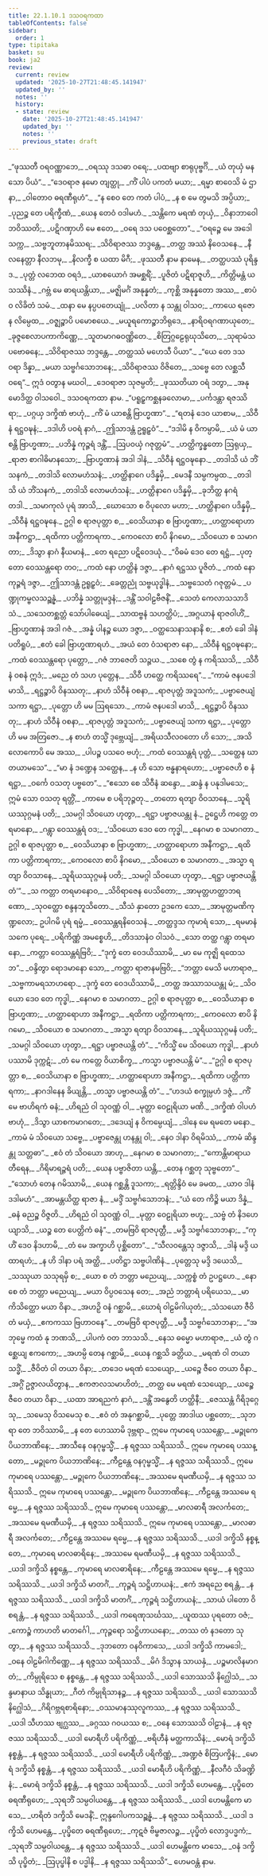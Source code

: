 ```yaml
---
title: 22.1.10.1 ဒသဝရကထာ
tableOfContents: false
sidebar:
  order: 1
type: tipitaka
basket: su
book: ja2
review:
  current: review
  updated: '2025-10-27T21:48:45.141947'
  updated_by: ''
  notes: ''
  history:
  - state: review
    date: '2025-10-27T21:48:45.141947'
    updated_by: ''
    notes: ''
    previous_state: draft
---
```



<ReviewStatus review={frontmatter.review} showDetails={true} />

<HypothesisAnnotation frontmatter={frontmatter} />

<DynamicBreadcrumb />

<Division number="1655" book="ja2" e="ch" v="23" p="312">

<Paragraph number="3001" type="verses" book="ja2">
_“ဖုဿတီ ဝရဝဏ္ဏာဘေ,_  
_ဝရဿု ဒသဓာ ဝရေ;_  
_ပထဗျာ စာရုပုဗ္ဗင်္ဂိ,_  
_ယံ တုယှံ မနသော ပိယံ”._  

</Paragraph>

</Division>
<Division number="1656" book="ja2" e="ch" v="23" p="312">

<Paragraph number="3002" type="verses" book="ja2">
_“ဒေဝရာဇ နမော တျတ္ထု,_  
_ကိံ ပါပံ ပကတံ မယာ;_  
_ရမ္မာ စာဝေသိ မံ ဌာနာ,_  
_ဝါတောဝ ဓရဏီရုဟံ”._  

</Paragraph>

</Division>
<Division number="1657" book="ja2" e="ch" v="23" p="312">

<Paragraph number="3003" type="verses" book="ja2">
_“န စေဝ တေ ကတံ ပါပံ,_  
_န စ မေ တွမသိ အပ္ပိယာ;_  
_ပုညဉ္စ တေ ပရိက္ခီဏံ,_  
_ယေန တေဝံ ဝဒါမဟံ._  

</Paragraph>

</Division>
<Division number="1658" book="ja2" e="ch" v="23" p="312">

<Paragraph number="3004" type="verses" book="ja2">
_သန္တိကေ မရဏံ တုယှံ,_  
_ဝိနာဘာဝေါ ဘဝိဿတိ;_  
_ပဋိဂဏှာဟိ မေ ဧတေ,_  
_ဝရေ ဒသ ပဝေစ္ဆတော”._  

</Paragraph>

</Division>
<Division number="1659" book="ja2" e="ch" v="23" p="312">

<Paragraph number="3005" type="verses" book="ja2">
_“ဝရဉ္စေ မေ အဒေါ သက္က,_  
_သဗ္ဗဘူတာနမိဿရ;_  
_သိဝိရာဇဿ ဘဒ္ဒန္တေ,_  
_တတ္ထ အဿံ နိဝေသနေ._  

</Paragraph>

</Division>
<Division number="1660" book="ja2" e="ch" v="23" p="312">

<Paragraph number="3006" type="verses" book="ja2">
_နီလနေတ္တာ နီလဘမု,_  
_နိလက္ခီ စ ယထာ မိဂီ;_  
_ဖုဿတီ နာမ နာမေန,_  
_တတ္ထပဿံ ပုရိန္ဒဒ._  

</Paragraph>

</Division>
<Division number="1661" book="ja2" e="ch" v="23" p="312">

<Paragraph number="3007" type="verses" book="ja2">
_ပုတ္တံ လဘေထ ဝရဒံ,_  
_ယာစယောဂံ အမစ္ဆရိံ;_  
_ပူဇိတံ ပဋိရာဇူဟိ,_  
_ကိတ္တိမန္တံ ယသဿိနံ._  

</Paragraph>

</Division>
<Division number="1662" book="ja2" e="ch" v="23" p="312">

<Paragraph number="3008" type="verses" book="ja2">
_ဂဗ္ဘံ မေ ဓာရယန္တိယာ,_  
_မဇ္ဈိမင်္ဂံ အနုန္နတံ;_  
_ကုစ္ဆိ အနုန္နတော အဿ,_  
_စာပံဝ လိခိတံ သမံ._  

</Paragraph>

</Division>
<Division number="1663" book="ja2" e="ch" v="23" p="312">

<Paragraph number="3009" type="verses" book="ja2">
_ထနာ မေ နပ္ပပတေယျုံ,_  
_ပလိတာ န သန္တု ဝါသဝ;_  
_ကာယေ ရဇော န လိမ္ပေထ,_  
_ဝဇ္ဈဉ္စာပိ ပမောစယေ._  

</Paragraph>

</Division>
<Division number="1664" book="ja2" e="ch" v="23" p="312">

<Paragraph number="3010" type="verses" book="ja2">
_မယူရကောဉ္စာဘိရုဒေ,_  
_နာရိဝရဂဏာယုတေ;_  
_ခုဇ္ဇစေလာပကာကိဏ္ဏေ,_  
_သူတမာဂဓဝဏ္ဏိတေ._  

</Paragraph>

</Division>
<Division number="1665" book="ja2" e="ch" v="23" p="312">

<Paragraph number="3011" type="verses" book="ja2">
_စိတြဂ္ဂဠေရုဃုသိတေ,_  
_သုရာမံသပဗောဓနေ;_  
_သိဝိရာဇဿ ဘဒ္ဒန္တေ,_  
_တတ္ထဿံ မဟေသီ ပိယာ”._  

</Paragraph>

</Division>
<Division number="1666" book="ja2" e="ch" v="23" p="312">

<Paragraph number="3012" type="verses" book="ja2">
_“ယေ တေ ဒသ ဝရာ ဒိန္နာ,_  
_မယာ သဗ္ဗင်္ဂသောဘနေ;_  
_သိဝိရာဇဿ ဝိဇိတေ,_  
_သဗ္ဗေ တေ လစ္ဆသီ ဝရေ”._  

</Paragraph>

</Division>
<Division number="1667" book="ja2" e="ch" v="23" p="313">

<Paragraph number="3013" type="verses" book="ja2">
ဣဒံ ဝတွာန မဃဝါ,_  
_ဒေဝရာဇာ သုဇမ္ပတိ;_  
_ဖုဿတိယာ ဝရံ ဒတွာ,_  
_အနုမောဒိတ္ထ ဝါသဝေါ._  


</Paragraph>
</Division>

<Paragraph number="3014" type="center" book="ja2">
ဒသဝရကထာ နာမ.


</Paragraph>

<Division number="1668" book="ja2" e="ch" v="23" p="313">

<Paragraph number="3015" type="verses" book="ja2">
_“ပရူဠှကစ္ဆနခလောမာ,_  
_ပင်္ကဒန္တာ ရဇဿိရာ;_  
_ပဂ္ဂယှ ဒက္ခိဏံ ဗာဟုံ,_  
_ကိံ မံ ယာစန္တိ ဗြာဟ္မဏာ”._  

</Paragraph>

</Division>
<Division number="1669" book="ja2" e="ch" v="23" p="313">

<Paragraph number="3016" type="verses" book="ja2">
_“ရတနံ ဒေဝ ယာစာမ,_  
_သိဝီနံ ရဋ္ဌဝဍ္ဎနံ;_  
_ဒဒါဟိ ပဝရံ နာဂံ,_  
_ဤသာဒန္တံ ဥရူဠှဝံ”._  

</Paragraph>

</Division>
<Division number="1670" book="ja2" e="ch" v="23" p="313">

<Paragraph number="3017" type="verses" book="ja2">
_“ဒဒါမိ န ဝိကမ္ပာမိ,_  
_ယံ မံ ယာစန္တိ ဗြာဟ္မဏာ;_  
_ပဘိန္နံ ကုဉ္ဇရံ ဒန္တိံ,_  
_ဩပဝယှံ ဂဇုတ္တမံ”._  

</Paragraph>

</Division>
<Division number="1671" book="ja2" e="ch" v="23" p="313">

<Paragraph number="3018" type="verses" book="ja2">
_ဟတ္ထိက္ခန္ဓတော ဩရုယှ,_  
_ရာဇာ စာဂါဓိမာနသော;_  
_ဗြာဟ္မဏာနံ အဒါ ဒါနံ,_  
_သိဝီနံ ရဋ္ဌဝဍ္ဎနော._  

</Paragraph>

</Division>
<Division number="1672" book="ja2" e="ch" v="23" p="313">

<Paragraph number="3019" type="verses" book="ja2">
_တဒါသိ ယံ ဘိံသနကံ,_  
_တဒါသိ လောမဟံသနံ;_  
_ဟတ္ထိနာဂေ ပဒိန္နမှိ,_  
_မေဒနီ သမ္ပကမ္ပထ._  

</Paragraph>

</Division>
<Division number="1673" book="ja2" e="ch" v="23" p="313">

<Paragraph number="3020" type="verses" book="ja2">
_တဒါသိ ယံ ဘိံသနကံ,_  
_တဒါသိ လောမဟံသနံ;_  
_ဟတ္ထိနာဂေ ပဒိန္နမှိ,_  
_ခုဘိတ္ထ နဂရံ တဒါ._  

</Paragraph>

</Division>
<Division number="1674" book="ja2" e="ch" v="23" p="313">

<Paragraph number="3021" type="verses" book="ja2">
_သမာကုလံ ပုရံ အာသိ,_  
_ဃောသော စ ဝိပုလော မဟာ;_  
_ဟတ္ထိနာဂေ ပဒိန္နမှိ,_  
_သိဝီနံ ရဋ္ဌဝဍ္ဎနေ._  

</Paragraph>

</Division>
<Division number="1675" book="ja2" e="ch" v="23" p="313">

<Paragraph number="3022" type="verses" book="ja2">
ဥဂ္ဂါ စ ရာဇပုတ္တာ စ,_  
_ဝေသိယာနာ စ ဗြာဟ္မဏာ;_  
_ဟတ္ထာရောဟာ အနီကဋ္ဌာ,_  
_ရထိကာ ပတ္တိကာရကာ._  

</Paragraph>

</Division>
<Division number="1676" book="ja2" e="ch" v="23" p="313">

<Paragraph number="3023" type="verses" book="ja2">
_ကေဝလော စာပိ နိဂမော,_  
_သိဝယော စ သမာဂတာ;_  
_ဒိသွာ နာဂံ နီယမာနံ,_  
_တေ ရညော ပဋိဝေဒယုံ._  

</Paragraph>

</Division>
<Division number="1677" book="ja2" e="ch" v="23" p="313">

<Paragraph number="3024" type="verses" book="ja2">
_“ဝိဓမံ ဒေဝ တေ ရဋ္ဌံ,_  
_ပုတ္တော ဝေဿန္တရော တဝ;_  
_ကထံ နော ဟတ္ထိနံ ဒဇ္ဇာ,_  
_နာဂံ ရဋ္ဌဿ ပူဇိတံ._  

</Paragraph>

</Division>
<Division number="1678" book="ja2" e="ch" v="23" p="313">

<Paragraph number="3025" type="verses" book="ja2">
_ကထံ နော ကုဉ္ဇရံ ဒဇ္ဇာ,_  
_ဤသာဒန္တံ ဥရူဠှဝံ;_  
_ခေတ္တညုံ သဗ္ဗယုဒ္ဓါနံ,_  
_သဗ္ဗသေတံ ဂဇုတ္တမံ._  

</Paragraph>

</Division>
<Division number="1679" book="ja2" e="ch" v="23" p="314">

<Paragraph number="3026" type="verses" book="ja2">
_ပဏ္ဍုကမ္ဗလသဉ္ဆန္နံ,_  
_ပဘိန္နံ သတ္တုမဒ္ဒနံ;_  
_ဒန္တိံ သဝါဠဗီဇနိံ,_  
_သေတံ ကေလာသသာဒိသံ._  

</Paragraph>

</Division>
<Division number="1680" book="ja2" e="ch" v="23" p="314">

<Paragraph number="3027" type="verses" book="ja2">
_သသေတစ္ဆတ္တံ သော်ပါဓေယျံ,_  
_သာထဗ္ဗနံ သဟတ္ထိပံ;_  
_အဂ္ဂယာနံ ရာဇဝါဟိံ,_  
_ဗြာဟ္မဏာနံ အဒါ ဂဇံ._  

</Paragraph>

</Division>
<Division number="1681" book="ja2" e="ch" v="23" p="314">

<Paragraph number="3028" type="verses" book="ja2">
_အန္နံ ပါနဉ္စ ယော ဒဇ္ဇာ,_  
_ဝတ္ထသေနာသနာနိ စ;_  
_ဧတံ ခေါ ဒါနံ ပတိရူပံ,_  
_ဧတံ ခေါ ဗြာဟ္မဏာရဟံ._  

</Paragraph>

</Division>
<Division number="1682" book="ja2" e="ch" v="23" p="314">

<Paragraph number="3029" type="verses" book="ja2">
_အယံ တေ ဝံသရာဇာ နော,_  
_သိဝီနံ ရဋ္ဌဝဍ္ဎနော;_  
_ကထံ ဝေဿန္တရော ပုတ္တော,_  
_ဂဇံ ဘာဇေတိ သဉ္ဇယ._  

</Paragraph>

</Division>
<Division number="1683" book="ja2" e="ch" v="23" p="314">

<Paragraph number="3030" type="verses" book="ja2">
_သစေ တွံ န ကရိဿသိ,_  
_သိဝီနံ ဝစနံ ဣဒံ;_  
_မညေ တံ သဟ ပုတ္တေန,_  
_သိဝီ ဟတ္ထေ ကရိဿရေ”._  

</Paragraph>

</Division>
<Division number="1684" book="ja2" e="ch" v="23" p="314">

<Paragraph number="3031" type="verses" book="ja2">
_“ကာမံ ဇနပဒေါ မာသိ,_  
_ရဋ္ဌဉ္စာပိ ဝိနဿတု;_  
_နာဟံ သိဝီနံ ဝစနာ,_  
_ရာဇပုတ္တံ အဒူသကံ;_  
_ပဗ္ဗာဇေယျံ သကာ ရဋ္ဌာ,_  
_ပုတ္တော ဟိ မမ ဩရသော._  

</Paragraph>

</Division>
<Division number="1685" book="ja2" e="ch" v="23" p="314">

<Paragraph number="3032" type="verses" book="ja2">
_ကာမံ ဇနပဒေါ မာသိ,_  
_ရဋ္ဌဉ္စာပိ ဝိနဿတု;_  
_နာဟံ သိဝီနံ ဝစနာ,_  
_ရာဇပုတ္တံ အဒူသကံ;_  
_ပဗ္ဗာဇေယျံ သကာ ရဋ္ဌာ,_  
_ပုတ္တော ဟိ မမ အတြဇော._  

</Paragraph>

</Division>
<Division number="1686" book="ja2" e="ch" v="23" p="314">

<Paragraph number="3033" type="verses" book="ja2">
_န စာဟံ တသ္မိံ ဒုဗ္ဘေယျံ,_  
_အရိယသီလဝတော ဟိ သော;_  
_အသိလောကောပိ မေ အဿ,_  
_ပါပဉ္စ ပသဝေ ဗဟုံ;_  
_ကထံ ဝေဿန္တရံ ပုတ္တံ,_  
_သတ္ထေန ဃာတယာမသေ”._  

</Paragraph>

</Division>
<Division number="1687" book="ja2" e="ch" v="23" p="314">

<Paragraph number="3034" type="verses" book="ja2">
_“မာ နံ ဒဏ္ဍေန သတ္ထေန,_  
_န ဟိ သော ဗန္ဓနာရဟော;_  
_ပဗ္ဗာဇေဟိ စ နံ ရဋ္ဌာ,_  
_ဝင်္ကေ ဝသတု ပဗ္ဗတေ”._  

</Paragraph>

</Division>
<Division number="1688" book="ja2" e="ch" v="23" p="314">

<Paragraph number="3035" type="verses" book="ja2">
_“ဧသော စေ သိဝီနံ ဆန္ဒော,_  
_ဆန္ဒံ န ပနုဒါမသေ;_  
ဣမံ သော ဝသတု ရတ္တိံ,_  
_ကာမေ စ ပရိဘုဉ္ဇတု._  

</Paragraph>

</Division>
<Division number="1689" book="ja2" e="ch" v="23" p="314">

<Paragraph number="3036" type="verses" book="ja2">
_တတော ရတျာ ဝိဝသာနေ,_  
_သူရိယဿုဂ္ဂမနံ ပတိ;_  
_သမဂ္ဂါ သိဝယော ဟုတွာ,_  
_ရဋ္ဌာ ပဗ္ဗာဇယန္တု နံ._  

</Paragraph>

</Division>
<Division number="1690" book="ja2" e="ch" v="23" p="315">

<Paragraph number="3037" type="verses" book="ja2">
ဥဋ္ဌေဟိ ကတ္တေ တရမာနော,_  
_ဂန္တွာ ဝေဿန္တရံ ဝဒ;_  
_‘သိဝယော ဒေဝ တေ ကုဒ္ဓါ,_  
_နေဂမာ စ သမာဂတာ._  

</Paragraph>

</Division>
<Division number="1691" book="ja2" e="ch" v="23" p="315">

<Paragraph number="3038" type="verses" book="ja2">
ဥဂ္ဂါ စ ရာဇပုတ္တာ စ,_  
_ဝေသိယာနာ စ ဗြာဟ္မဏာ;_  
_ဟတ္ထာရောဟာ အနီကဋ္ဌာ,_  
_ရထိကာ ပတ္တိကာရကာ;_  
_ကေဝလော စာပိ နိဂမော,_  
_သိဝယော စ သမာဂတာ._  

</Paragraph>

</Division>
<Division number="1692" book="ja2" e="ch" v="23" p="315">

<Paragraph number="3039" type="verses" book="ja2">
_အသ္မာ ရတျာ ဝိဝသာနေ,_  
_သူရိယဿုဂ္ဂမနံ ပတိ;_  
_သမဂ္ဂါ သိဝယော ဟုတွာ,_  
_ရဋ္ဌာ ပဗ္ဗာဇယန္တိ တံ’”._  

</Paragraph>

</Division>
<Division number="1693" book="ja2" e="ch" v="23" p="315">

<Paragraph number="3040" type="verses" book="ja2">
_သ ကတ္တာ တရမာနောဝ,_  
_သိဝိရာဇေန ပေသိတော;_  
_အာမုတ္တဟတ္ထာဘရဏော,_  
_သုဝတ္ထော စန္ဒနဘူသိတော._  

</Paragraph>

</Division>
<Division number="1694" book="ja2" e="ch" v="23" p="315">

<Paragraph number="3041" type="verses" book="ja2">
_သီသံ နှာတော ဥဒကေ သော,_  
_အာမုတ္တမဏိကုဏ္ဍလော;_  
ဥပါဂမိ ပုရံ ရမ္မံ,_  
_ဝေဿန္တရနိဝေသနံ._  

</Paragraph>

</Division>
<Division number="1695" book="ja2" e="ch" v="23" p="315">

<Paragraph number="3042" type="verses" book="ja2">
_တတ္ထဒ္ဒသ ကုမာရံ သော,_  
_ရမမာနံ သကေ ပုရေ;_  
_ပရိကိဏ္ဏံ အမစ္စေဟိ,_  
_တိဒသာနံဝ ဝါသဝံ._  

</Paragraph>

</Division>
<Division number="1696" book="ja2" e="ch" v="23" p="315">

<Paragraph number="3043" type="verses" book="ja2">
_သော တတ္ထ ဂန္တွာ တရမာနော,_  
_ကတ္တာ ဝေဿန္တရံဗြဝိ;_  
_“ဒုက္ခံ တေ ဝေဒယိဿာမိ,_  
_မာ မေ ကုဇ္ဈိ ရထေသဘ”._  

</Paragraph>

</Division>
<Division number="1697" book="ja2" e="ch" v="23" p="315">

<Paragraph number="3044" type="verses" book="ja2">
_ဝန္ဒိတွာ ရောဒမာနော သော,_  
_ကတ္တာ ရာဇာနမဗြဝိ;_  
_“ဘတ္တာ မေသိ မဟာရာဇ,_  
_သဗ္ဗကာမရသာဟရော._  

</Paragraph>

</Division>
<Division number="1698" book="ja2" e="ch" v="23" p="315">

<Paragraph number="3045" type="verses" book="ja2">
_ဒုက္ခံ တေ ဝေဒယိဿာမိ,_  
_တတ္ထ အဿာသယန္တု မံ;_  
_သိဝယော ဒေဝ တေ ကုဒ္ဓါ,_  
_နေဂမာ စ သမာဂတာ._  

</Paragraph>

</Division>
<Division number="1699" book="ja2" e="ch" v="23" p="315">

<Paragraph number="3046" type="verses" book="ja2">
ဥဂ္ဂါ စ ရာဇပုတ္တာ စ,_  
_ဝေသိယာနာ စ ဗြာဟ္မဏာ;_  
_ဟတ္ထာရောဟာ အနီကဋ္ဌာ,_  
_ရထိကာ ပတ္တိကာရကာ;_  
_ကေဝလော စာပိ နိဂမော,_  
_သိဝယော စ သမာဂတာ._  

</Paragraph>

</Division>
<Division number="1700" book="ja2" e="ch" v="23" p="315">

<Paragraph number="3047" type="verses" book="ja2">
_အသ္မာ ရတျာ ဝိဝသာနေ,_  
_သူရိယဿုဂ္ဂမနံ ပတိ;_  
_သမဂ္ဂါ သိဝယော ဟုတွာ,_  
_ရဋ္ဌာ ပဗ္ဗာဇယန္တိ တံ”._  

</Paragraph>

</Division>
<Division number="1701" book="ja2" e="ch" v="23" p="315">

<Paragraph number="3048" type="verses" book="ja2">
_“ကိသ္မိံ မေ သိဝယော ကုဒ္ဓါ,_  
_နာဟံ ပဿာမိ ဒုက္ကဋံ;_  
_တံ မေ ကတ္တေ ဝိယာစိက္ခ,_  
_ကသ္မာ ပဗ္ဗာဇယန္တိ မံ”._  

</Paragraph>

</Division>
<Division number="1702" book="ja2" e="ch" v="23" p="316">

<Paragraph number="3049" type="verses" book="ja2">
_“ဥဂ္ဂါ စ ရာဇပုတ္တာ စ,_  
_ဝေသိယာနာ စ ဗြာဟ္မဏာ;_  
_ဟတ္ထာရောဟာ အနီကဋ္ဌာ,_  
_ရထိကာ ပတ္တိကာရကာ;_  
_နာဂဒါနေန ခိယျန္တိ,_  
_တသ္မာ ပဗ္ဗာဇယန္တိ တံ”._  

</Paragraph>

</Division>
<Division number="1703" book="ja2" e="ch" v="23" p="316">

<Paragraph number="3050" type="verses" book="ja2">
_“ဟဒယံ စက္ခုမ္ပဟံ ဒဇ္ဇံ,_  
_ကိံ မေ ဗာဟိရကံ ဓနံ;_  
_ဟိရညံ ဝါ သုဝဏ္ဏံ ဝါ,_  
_မုတ္တာ ဝေဠုရိယာ မဏိ._  

</Paragraph>

</Division>
<Division number="1704" book="ja2" e="ch" v="23" p="316">

<Paragraph number="3051" type="verses" book="ja2">
_ဒက္ခိဏံ ဝါပဟံ ဗာဟုံ,_  
_ဒိသွာ ယာစကမာဂတေ;_  
_ဒဒေယျံ န ဝိကမ္ပေယျံ,_  
_ဒါနေ မေ ရမတေ မနော._  

</Paragraph>

</Division>
<Division number="1705" book="ja2" e="ch" v="23" p="316">

<Paragraph number="3052" type="verses" book="ja2">
_ကာမံ မံ သိဝယော သဗ္ဗေ,_  
_ပဗ္ဗာဇေန္တု ဟနန္တု ဝါ;_  
_နေဝ ဒါနာ ဝိရမိဿံ,_  
_ကာမံ ဆိန္ဒန္တု သတ္တဓာ”._  

</Paragraph>

</Division>
<Division number="1706" book="ja2" e="ch" v="23" p="316">

<Paragraph number="3053" type="verses" book="ja2">
_ဧဝံ တံ သိဝယော အာဟု,_  
_နေဂမာ စ သမာဂတာ;_  
_“ကောန္တိမာရာယ တီရေန,_  
_ဂိရိမာရဉ္ဇရံ ပတိ;_  
_ယေန ပဗ္ဗာဇိတာ ယန္တိ,_  
_တေန ဂစ္ဆတု သုဗ္ဗတော”._  

</Paragraph>

</Division>
<Division number="1707" book="ja2" e="ch" v="23" p="316">

<Paragraph number="3054" type="verses" book="ja2">
_“သောဟံ တေန ဂမိဿာမိ,_  
_ယေန ဂစ္ဆန္တိ ဒူသကာ;_  
_ရတ္တိန္ဒိဝံ မေ ခမထ,_  
_ယာဝ ဒါနံ ဒဒါမဟံ”._  

</Paragraph>

</Division>
<Division number="1708" book="ja2" e="ch" v="23" p="316">

<Paragraph number="3055" type="verses" book="ja2">
_အာမန္တယိတ္ထ ရာဇာ နံ,_  
_မဒ္ဒိံ သဗ္ဗင်္ဂသောဘနံ;_  
_“ယံ တေ ကိဉ္စိ မယာ ဒိန္နံ,_  
_ဓနံ ဓညဉ္စ ဝိဇ္ဇတိ._  

</Paragraph>

</Division>
<Division number="1709" book="ja2" e="ch" v="23" p="316">

<Paragraph number="3056" type="verses" book="ja2">
_ဟိရညံ ဝါ သုဝဏ္ဏံ ဝါ,_  
_မုတ္တာ ဝေဠုရိယာ ဗဟူ;_  
_သဗ္ဗံ တံ နိဒဟေယျာသိ,_  
_ယဉ္စ တေ ပေတ္တိကံ ဓနံ”._  

</Paragraph>

</Division>
<Division number="1710" book="ja2" e="ch" v="23" p="316">

<Paragraph number="3057" type="verses" book="ja2">
_တမဗြဝိ ရာဇပုတ္တီ,_  
_မဒ္ဒီ သဗ္ဗင်္ဂသောဘနာ;_  
_“ကုဟိံ ဒေဝ နိဒဟာမိ,_  
_တံ မေ အက္ခာဟိ ပုစ္ဆိတော”._  

</Paragraph>

</Division>
<Division number="1711" book="ja2" e="ch" v="23" p="316">

<Paragraph number="3058" type="verses" book="ja2">
_“သီလဝန္တေသု ဒဇ္ဇာသိ,_  
_ဒါနံ မဒ္ဒိ ယထာရဟံ;_  
_န ဟိ ဒါနာ ပရံ အတ္ထိ,_  
_ပတိဋ္ဌာ သဗ္ဗပါဏိနံ._  

</Paragraph>

</Division>
<Division number="1712" book="ja2" e="ch" v="23" p="316">

<Paragraph number="3059" type="verses" book="ja2">
_ပုတ္တေသု မဒ္ဒိ ဒယေသိ,_  
_သဿုယာ သသုရမှိ စ;_  
_ယော စ တံ ဘတ္တာ မညေယျ,_  
_သက္ကစ္စံ တံ ဥပဋ္ဌဟေ._  

</Paragraph>

</Division>
<Division number="1713" book="ja2" e="ch" v="23" p="316">

<Paragraph number="3060" type="verses" book="ja2">
_နော စေ တံ ဘတ္တာ မညေယျ,_  
_မယာ ဝိပ္ပဝသေန တေ;_  
_အညံ ဘတ္တာရံ ပရိယေသ,_  
_မာ ကိသိတ္ထော မယာ ဝိနာ._  

</Paragraph>

</Division>
<Division number="1714" book="ja2" e="ch" v="23" p="317">

<Paragraph number="3061" type="verses" book="ja2">
_အဟဉှိ ဝနံ ဂစ္ဆာမိ,_  
_ဃောရံ ဝါဠမိဂါယုတံ;_  
_သံသယော ဇီဝိတံ မယှံ,_  
_ဧကကဿ ဗြဟာဝနေ”._  

</Paragraph>

</Division>
<Division number="1715" book="ja2" e="ch" v="23" p="317">

<Paragraph number="3062" type="verses" book="ja2">
_တမဗြဝိ ရာဇပုတ္တီ,_  
_မဒ္ဒီ သဗ္ဗင်္ဂသောဘနာ;_  
_“အဘုမ္မေ ကထံ နု ဘဏသိ,_  
_ပါပကံ ဝတ ဘာသသိ._  

</Paragraph>

</Division>
<Division number="1716" book="ja2" e="ch" v="23" p="317">

<Paragraph number="3063" type="verses" book="ja2">
_နေသ ဓမ္မော မဟာရာဇ,_  
_ယံ တွံ ဂစ္ဆေယျ ဧကကော;_  
_အဟမ္ပိ တေန ဂစ္ဆာမိ,_  
_ယေန ဂစ္ဆသိ ခတ္တိယ._  

</Paragraph>

</Division>
<Division number="1717" book="ja2" e="ch" v="23" p="317">

<Paragraph number="3064" type="verses" book="ja2">
_မရဏံ ဝါ တယာ သဒ္ဓိံ,_  
_ဇီဝိတံ ဝါ တယာ ဝိနာ;_  
_တဒေဝ မရဏံ သေယျော,_  
_ယဉ္စေ ဇီဝေ တယာ ဝိနာ._  

</Paragraph>

</Division>
<Division number="1718" book="ja2" e="ch" v="23" p="317">

<Paragraph number="3065" type="verses" book="ja2">
_အဂ္ဂိံ ဥဇ္ဇာလယိတွာန,_  
_ဧကဇာလသမာဟိတံ;_  
_တတ္ထ မေ မရဏံ သေယျော,_  
_ယဉ္စေ ဇီဝေ တယာ ဝိနာ._  

</Paragraph>

</Division>
<Division number="1719" book="ja2" e="ch" v="23" p="317">

<Paragraph number="3066" type="verses" book="ja2">
_ယထာ အာရညကံ နာဂံ,_  
_ဒန္တိံ အနွေတိ ဟတ္ထိနီ;_  
_ဇေဿန္တံ ဂိရိဒုဂ္ဂေသု,_  
_သမေသု ဝိသမေသု စ._  

</Paragraph>

</Division>
<Division number="1720" book="ja2" e="ch" v="23" p="317">

<Paragraph number="3067" type="verses" book="ja2">
_ဧဝံ တံ အနုဂစ္ဆာမိ,_  
_ပုတ္တေ အာဒါယ ပစ္ဆတော;_  
_သုဘရာ တေ ဘဝိဿာမိ,_  
_န တေ ဟေဿာမိ ဒုဗ္ဘရာ._  

</Paragraph>

</Division>
<Division number="1721" book="ja2" e="ch" v="23" p="317">

<Paragraph number="3068" type="verses" book="ja2">
ဣမေ ကုမာရေ ပဿန္တော,_  
_မဉ္ဇုကေ ပိယဘာဏိနေ;_  
_အာသီနေ ဝနဂုမ္ဗသ္မိံ,_  
_န ရဇ္ဇဿ သရိဿသိ._  

</Paragraph>

</Division>
<Division number="1722" book="ja2" e="ch" v="23" p="317">

<Paragraph number="3069" type="verses" book="ja2">
ဣမေ ကုမာရေ ပဿန္တော,_  
_မဉ္ဇုကေ ပိယဘာဏိနေ;_  
_ကီဠန္တေ ဝနဂုမ္ဗသ္မိံ,_  
_န ရဇ္ဇဿ သရိဿသိ._  

</Paragraph>

</Division>
<Division number="1723" book="ja2" e="ch" v="23" p="317">

<Paragraph number="3070" type="verses" book="ja2">
ဣမေ ကုမာရေ ပဿန္တော,_  
_မဉ္ဇုကေ ပိယဘာဏိနေ;_  
_အဿမေ ရမဏီယမှိ,_  
_န ရဇ္ဇဿ သရိဿသိ._  

</Paragraph>

</Division>
<Division number="1724" book="ja2" e="ch" v="23" p="317">

<Paragraph number="3071" type="verses" book="ja2">
ဣမေ ကုမာရေ ပဿန္တော,_  
_မဉ္ဇုကေ ပိယဘာဏိနေ;_  
_ကီဠန္တေ အဿမေ ရမ္မေ,_  
_န ရဇ္ဇဿ သရိဿသိ._  

</Paragraph>

</Division>
<Division number="1725" book="ja2" e="ch" v="23" p="317">

<Paragraph number="3072" type="verses" book="ja2">
ဣမေ ကုမာရေ ပဿန္တော,_  
_မာလဓာရီ အလင်္ကတေ;_  
_အဿမေ ရမဏီယမှိ,_  
_န ရဇ္ဇဿ သရိဿသိ._  

</Paragraph>

</Division>
<Division number="1726" book="ja2" e="ch" v="23" p="317">

<Paragraph number="3073" type="verses" book="ja2">
ဣမေ ကုမာရေ ပဿန္တော,_  
_မာလဓာရီ အလင်္ကတေ;_  
_ကီဠန္တေ အဿမေ ရမ္မေ,_  
_န ရဇ္ဇဿ သရိဿသိ._  

</Paragraph>

</Division>
<Division number="1727" book="ja2" e="ch" v="23" p="318">

<Paragraph number="3074" type="verses" book="ja2">
_ယဒါ ဒက္ခိသိ နစ္စန္တေ,_  
_ကုမာရေ မာလဓာရိနေ;_  
_အဿမေ ရမဏီယမှိ,_  
_န ရဇ္ဇဿ သရိဿသိ._  

</Paragraph>

</Division>
<Division number="1728" book="ja2" e="ch" v="23" p="318">

<Paragraph number="3075" type="verses" book="ja2">
_ယဒါ ဒက္ခိသိ နစ္စန္တေ,_  
_ကုမာရေ မာလဓာရိနေ;_  
_ကီဠန္တေ အဿမေ ရမ္မေ,_  
_န ရဇ္ဇဿ သရိဿသိ._  

</Paragraph>

</Division>
<Division number="1729" book="ja2" e="ch" v="23" p="318">

<Paragraph number="3076" type="verses" book="ja2">
_ယဒါ ဒက္ခိသိ မာတင်္ဂံ,_  
_ကုဉ္ဇရံ သဋ္ဌိဟာယနံ;_  
_ဧကံ အရညေ စရန္တံ,_  
_န ရဇ္ဇဿ သရိဿသိ._  

</Paragraph>

</Division>
<Division number="1730" book="ja2" e="ch" v="23" p="318">

<Paragraph number="3077" type="verses" book="ja2">
_ယဒါ ဒက္ခိသိ မာတင်္ဂံ,_  
_ကုဉ္ဇရံ သဋ္ဌိဟာယနံ;_  
_သာယံ ပါတော ဝိစရန္တံ,_  
_န ရဇ္ဇဿ သရိဿသိ._  

</Paragraph>

</Division>
<Division number="1731" book="ja2" e="ch" v="23" p="318">

<Paragraph number="3078" type="verses" book="ja2">
_ယဒါ ကရေဏုသင်္ဃဿ,_  
_ယူထဿ ပုရတော ဝဇံ;_  
_ကောဉ္စံ ကာဟတိ မာတင်္ဂေါ,_  
_ကုဉ္ဇရော သဋ္ဌိဟာယနော;_  
_တဿ တံ နဒတော သုတွာ,_  
_န ရဇ္ဇဿ သရိဿသိ._  

</Paragraph>

</Division>
<Division number="1732" book="ja2" e="ch" v="23" p="318">

<Paragraph number="3079" type="verses" book="ja2">
_ဒုဘတော ဝနဝိကာသေ,_  
_ယဒါ ဒက္ခိသိ ကာမဒေါ;_  
_ဝနေ ဝါဠမိဂါကိဏ္ဏေ,_  
_န ရဇ္ဇဿ သရိဿသိ._  

</Paragraph>

</Division>
<Division number="1733" book="ja2" e="ch" v="23" p="318">

<Paragraph number="3080" type="verses" book="ja2">
_မိဂံ ဒိသွာန သာယနှံ,_  
_ပဉ္စမာလိနမာဂတံ;_  
_ကိမ္ပုရိသေ စ နစ္စန္တေ,_  
_န ရဇ္ဇဿ သရိဿသိ._  

</Paragraph>

</Division>
<Division number="1734" book="ja2" e="ch" v="23" p="318">

<Paragraph number="3081" type="verses" book="ja2">
_ယဒါ သောဿသိ နိဂ္ဃေါသံ,_  
_သန္ဒမာနာယ သိန္ဓုယာ;_  
_ဂီတံ ကိမ္ပုရိသာနဉ္စ,_  
_န ရဇ္ဇဿ သရိဿသိ._  

</Paragraph>

</Division>
<Division number="1735" book="ja2" e="ch" v="23" p="318">

<Paragraph number="3082" type="verses" book="ja2">
_ယဒါ သောဿသိ နိဂ္ဃေါသံ,_  
_ဂိရိဂဗ္ဘရစာရိနော;_  
_ဝဿမာနဿုလူကဿ,_  
_န ရဇ္ဇဿ သရိဿသိ._  

</Paragraph>

</Division>
<Division number="1736" book="ja2" e="ch" v="23" p="318">

<Paragraph number="3083" type="verses" book="ja2">
_ယဒါ သီဟဿ ဗျဂ္ဃဿ,_  
_ခဂ္ဂဿ ဂဝယဿ စ;_  
_ဝနေ သောဿသိ ဝါဠာနံ,_  
_န ရဇ္ဇဿ သရိဿသိ._  

</Paragraph>

</Division>
<Division number="1737" book="ja2" e="ch" v="23" p="318">

<Paragraph number="3084" type="verses" book="ja2">
_ယဒါ မောရီဟိ ပရိကိဏ္ဏံ,_  
_ဗရိဟီနံ မတ္ထကာသိနံ;_  
_မောရံ ဒက္ခိသိ နစ္စန္တံ,_  
_န ရဇ္ဇဿ သရိဿသိ._  

</Paragraph>

</Division>
<Division number="1738" book="ja2" e="ch" v="23" p="318">

<Paragraph number="3085" type="verses" book="ja2">
_ယဒါ မောရီဟိ ပရိကိဏ္ဏံ,_  
_အဏ္ဍဇံ စိတြပက္ခိနံ;_  
_မောရံ ဒက္ခိသိ နစ္စန္တံ,_  
_န ရဇ္ဇဿ သရိဿသိ._  

</Paragraph>

</Division>
<Division number="1739" book="ja2" e="ch" v="23" p="318">

<Paragraph number="3086" type="verses" book="ja2">
_ယဒါ မောရီဟိ ပရိကိဏ္ဏံ,_  
_နီလဂီဝံ သိခဏ္ဍိနံ;_  
_မောရံ ဒက္ခိသိ နစ္စန္တံ,_  
_န ရဇ္ဇဿ သရိဿသိ._  

</Paragraph>

</Division>
<Division number="1740" book="ja2" e="ch" v="23" p="319">

<Paragraph number="3087" type="verses" book="ja2">
_ယဒါ ဒက္ခိသိ ဟေမန္တေ,_  
_ပုပ္ဖိတေ ဓရဏီရုဟေ;_  
_သုရဘိံ သမ္ပဝါယန္တေ,_  
_န ရဇ္ဇဿ သရိဿသိ._  

</Paragraph>

</Division>
<Division number="1741" book="ja2" e="ch" v="23" p="319">

<Paragraph number="3088" type="verses" book="ja2">
_ယဒါ ဟေမန္တိကေ မာသေ,_  
_ဟရိတံ ဒက္ခိသိ မေဒနိံ;_  
ဣန္ဒဂေါပကသဉ္ဆန္နံ,_  
_န ရဇ္ဇဿ သရိဿသိ._  

</Paragraph>

</Division>
<Division number="1742" book="ja2" e="ch" v="23" p="319">

<Paragraph number="3089" type="verses" book="ja2">
_ယဒါ ဒက္ခိသိ ဟေမန္တေ,_  
_ပုပ္ဖိတေ ဓရဏီရုဟေ;_  
_ကုဋဇံ ဗိမ္ဗဇာလဉ္စ,_  
_ပုပ္ဖိတံ လောဒ္ဒပဒ္မကံ;_  
_သုရဘိံ သမ္ပဝါယန္တေ,_  
_န ရဇ္ဇဿ သရိဿသိ._  

</Paragraph>

</Division>
<Division number="1743" book="ja2" e="ch" v="23" p="319">

<Paragraph number="3090" type="verses" book="ja2">
_ယဒါ ဟေမန္တိကေ မာသေ,_  
_ဝနံ ဒက္ခိသိ ပုပ္ဖိတံ;_  
_ဩပုပ္ဖါနိ စ ပဒ္မါနိ,_  
_န ရဇ္ဇဿ သရိဿသိ”._  


</Paragraph>
</Division>

<Paragraph number="3091" type="center" book="ja2">
ဟေမဝန္တံ နာမ.
</Paragraph>